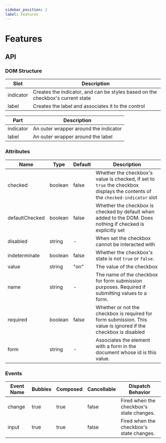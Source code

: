 ```yaml
---
sidebar_position: 2
label: Features
---
```


# Features

## API

### DOM Structure

| Slot      | Description                                                                    |
| --------- | ------------------------------------------------------------------------------ |
| indicator | Creates the indicator, and can be styles based on the checkbox's current state |
| label     | Creates the label and associates it to the control                             |

| Part      | Description                           |
| --------- | ------------------------------------- |
| indicator | An outer wrapper around the indicator |
| label     | An outer wrapper around the label     |

### Attributes

| Name           | Type    | Default | Description                                                                                                                         |
| -------------- | ------- | ------- | ----------------------------------------------------------------------------------------------------------------------------------- |
| checked        | boolean | false   | Whether the checkbox's value is checked, if set to `true` the checkbox displays the contents of the `checked-indicator` slot |
| defaultChecked | boolean | false   | Whether the checkbox is checked by default when added to the DOM. Does nothing if checked is explicitly set                         |
| disabled       | string  | -       | When set the checkbox cannot be interacted with                                                                                     |
| indeterminate  | boolean | false   | Whether the checkbox's state is not `true` or `false`.                                                                              |
| value          | string  | "on"    | The value of the checkbox                                                                                                           |
| name           | string  | -       | The name of the checkbox for form submission purposes. Required if submitting values to a form.                                     |
| required       | boolean | false   | Whether or not the checkbox is required for form submission. This value is ignored if the checkbox is disabled                      |
| form           | string  | -       | Associates the element with a form in the document whose id is this value.                                                          |

### Events

| Event Name | Bubbles | Composed | Cancellable | Dispatch Behavior                        |
| ---------- | ------- | -------- | ----------- | ---------------------------------------- |
| change     | true    | true     | false       | Fired when the checkbox's state changes. |
| input      | true    | true     | false       | Fired when the checkbox's state changes. |
